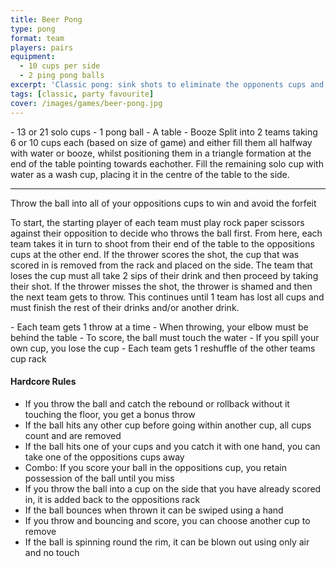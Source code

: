 ```yaml
---
title: Beer Pong
type: pong
format: team
players: pairs
equipment:
  - 10 cups per side
  - 2 ping pong balls
excerpt: 'Classic pong: sink shots to eliminate the opponents cups and make them drink.'
tags: [classic, party favourite]
cover: /images/games/beer-pong.jpg
---
```


<GameHero
  cover="/images/games/beer-pong.jpg"
  alt="Beer Pong"
/>

<GameSection title="Equipment" icon="/BeerGoggleGames/images/liquor.webp">
-   13 or 21 solo cups
-   1 pong ball
-   A table
-   Booze
</GameSection>

<GameSection title="Setup" icon="/BeerGoggleGames/images/settings.webp">
Split into 2 teams taking 6 or 10 cups each (based on size of game) and either fill them all halfway with water or booze, whilst positioning them in a triangle formation at the end of the table pointing towards eachother. Fill the remaining solo cup with water as a wash cup, placing it in the centre of the table to the side.


* * *
</GameSection>

<GameSection title="Aim of the Game" icon="/BeerGoggleGames/images/target.webp">
<p>Throw the ball into all of your oppositions cups to win and avoid the forfeit</p>
</GameSection>

<GameSection title="How to Play" icon="/BeerGoggleGames/images/question.webp">
<p>To start, the starting player of each team must play rock paper scissors against their opposition to decide who throws the ball first. From here, each team takes it in turn to shoot from their end of the table to the oppositions cups at the other end.
If the thrower scores the shot, the cup that was scored in is removed from the rack and placed on the side. The team that loses the cup must all take 2 sips of their drink and then proceed by taking their shot.
If the thrower misses the shot, the thrower is shamed and then the next team gets to throw.
This continues until 1 team has lost all cups and must finish the rest of their drinks and/or another drink.</p>
</GameSection>

<GameSection title="Rules" icon="/BeerGoggleGames/images/rules.webp">
-   Each team gets 1 throw at a time
-   When throwing, your elbow must be behind the table
-   To score, the ball must touch the water
-   If you spill your own cup, you lose the cup
-   Each team gets 1 reshuffle of the other teams cup rack
</GameSection>

<GameSection title="Special Edition" icon="/BeerGoggleGames/images/special.webp">

<h4>Hardcore Rules</h4>

-   If you throw the ball and catch the rebound or rollback without it touching the floor, you get a bonus throw
-   If the ball hits any other cup before going within another cup, all cups count and are removed
-   If the ball hits one of your cups and you catch it with one hand, you can take one of the oppositions cups away
-   Combo: If you score your ball in the oppositions cup, you retain possession of the ball until you miss
-   If you throw the ball into a cup on the side that you have already scored in, it is added back to the oppositions rack
-   If the ball bounces when thrown it can be swiped using a hand
-   If you throw and bouncing and score, you can choose another cup to remove
-   If the ball is spinning round the rim, it can be blown out using only air and no touch
</GameSection>

<ShareButtons title="Beer Pong" />

<FeedbackCard>
</FeedbackCard>
